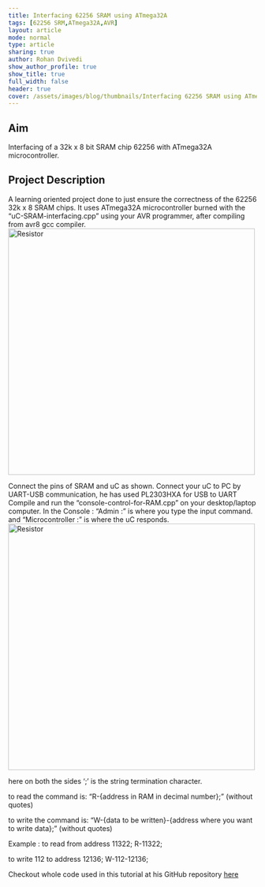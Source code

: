 ```yaml
---
title: Interfacing 62256 SRAM using ATmega32A
tags: [62256 SRM,ATmega32A,AVR]
layout: article
mode: normal
type: article
sharing: true
author: Rohan Dvivedi
show_author_profile: true
show_title: true
full_width: false
header: true
cover: /assets/images/blog/thumbnails/Interfacing 62256 SRAM using ATmega32A.png
---
```

## Aim
Interfacing of a 32k x 8 bit SRAM chip 62256 with ATmega32A microcontroller.


## Project Description
A learning oriented project done to just ensure the correctness of the 62256 32k x 8 SRAM chips. It uses ATmega32A microcontroller burned with the “uC-SRAM-interfacing.cpp” using your AVR programmer, after compiling from avr8 gcc compiler.
<Image src="/assets/images/blog/thumbnails/Interfacing 62256 SRAM using ATmega32A.png" alt="Resistor" width='500' height='500'>

Connect the pins of SRAM and uC as shown. Connect your uC to PC by UART-USB communication, he has used PL2303HXA for USB to UART Compile and run the “console-control-for-RAM.cpp” on your desktop/laptop computer. In the Console : “Admin :” is where you type the input command. and “Microcontroller :” is where the uC responds.
<Image src="/assets/images/blog/Interfacing-SRAM/1.png" alt="Resistor" width='500' height='500'>

here on both the sides ‘;’ is the string termination character.

to read the command is: “R-{address in RAM in decimal number};” (without quotes)

to write the command is: “W-{data to be written}-{address where you want to write data};” (without quotes)

Example : to read from address 11322; R-11322;

to write 112 to address 12136; W-112-12136;

Checkout whole code used in this tutorial at his GitHub repository [here](https://github.com/RohanVDvivedi/Interfacing-62256-32Kx8bit-SRAM-using-ATmega32A)


<EmbedItem url='https://www.youtube.com/embed/psKOW52DNus' />


